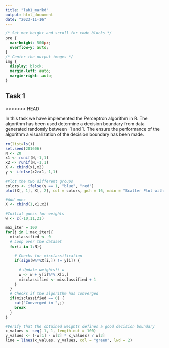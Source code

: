 ```yaml
---
title: "lab1_markd"
output: html_document
date: "2023-11-16"
---
```


```css
/* Set max height and scroll for code blocks */
pre {
  max-height: 500px;
  overflow-y: auto;
}
/* Center the output images */
img {
  display: block;
  margin-left: auto;
  margin-right: auto;
}
```


## Task 1

<<<<<<< HEAD

In this task we have implemented the Perceptron algorithm in R. The algorithm has been used determine a decision boundary from data generated randomly between -1 and 1. The ensure the performance of the algorithm a visualization of the decision boundary has been made.

```R

rm(list=ls())
set.seed(201606)
N <- 20
x1 <- runif(N,-1,1)
x2 <- runif(N,-1,1)
X <- cbind(x1,x2)
y <- ifelse(x2>x1,-1,1)

#Plot the two different groups 
colors <- ifelse(y == 1, "blue", "red")
plot(X[, 1], X[, 2], col = colors, pch = 16, main = "Scatter Plot with Different Colors", xlab = "X1", ylab = "X2")

#Add ones
X <- cbind(1,x1,x2)

#Initial guess for weights
w <- c(-10,11,21)

max_iter = 100
for(j in 1:max_iter){
  misclassified <- 0
  # Loop over the dataset
  for(i in 1:N){
    
    # Checks for misclassification
    if(sign(w%*%X[i,]) != y[i]) {
      
      # Update weights!! w
      w <- w + y[i]%*% X[i,]
      misclassified <- misclassified + 1
    }
  }
  # Checks if the algorithm has converged
  if(misclassified == 0) {
    cat("Converged in ",j)
    break
  }
}

#Verify that the obtained weights defines a good decision boundary 
x_values <- seq(-1, 1, length.out = 100)
y_values <- (-w[1] - w[2] * x_values) / w[3]
line = lines(x_values, y_values, col = "green", lwd = 2)
```